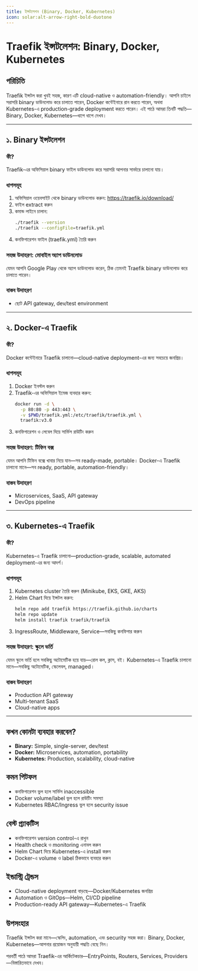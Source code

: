 ```yaml
---
title: ইন্সটলেশন (Binary, Docker, Kubernetes)
icon: solar:alt-arrow-right-bold-duotone
---
```


# Traefik ইন্সটলেশন: Binary, Docker, Kubernetes

## পরিচিতি

Traefik ইন্সটল করা খুবই সহজ, কারণ এটি cloud-native ও automation-friendly। আপনি চাইলে সরাসরি binary ডাউনলোড করে চালাতে পারেন, Docker কন্টেইনারে রান করতে পারেন, অথবা Kubernetes-এ production-grade deployment করতে পারেন। এই পাঠে আমরা তিনটি পদ্ধতি—Binary, Docker, Kubernetes—ধাপে ধাপে দেখব।

---

## ১. Binary ইন্সটলেশন

### কী?

Traefik-এর অফিসিয়াল binary ফাইল ডাউনলোড করে সরাসরি আপনার সার্ভারে চালানো যায়।

### ধাপসমূহ
1. অফিসিয়াল ওয়েবসাইট থেকে binary ডাউনলোড করুন: https://traefik.io/download/
2. ফাইল extract করুন
3. কমান্ড লাইনে চালান:
   ```bash
   ./traefik --version
   ./traefik --configFile=traefik.yml
   ```
4. কনফিগারেশন ফাইল (traefik.yml) তৈরি করুন

### সহজ উদাহরণ: মোবাইল অ্যাপ ডাউনলোড

যেমন আপনি Google Play থেকে অ্যাপ ডাউনলোড করেন, ঠিক তেমনই Traefik binary ডাউনলোড করে চালাতে পারেন।

### বাস্তব উদাহরণ
- ছোট API gateway, dev/test environment

---

## ২. Docker-এ Traefik

### কী?

Docker কন্টেইনারে Traefik চালানো—cloud-native deployment-এর জন্য সবচেয়ে জনপ্রিয়।

### ধাপসমূহ
1. Docker ইনস্টল করুন
2. Traefik-এর অফিসিয়াল ইমেজ ব্যবহার করুন:
   ```bash
   docker run -d \
     -p 80:80 -p 443:443 \
     -v $PWD/traefik.yml:/etc/traefik/traefik.yml \
     traefik:v3.0
   ```
3. কনফিগারেশন ও লেবেল দিয়ে সার্ভিস রাউটিং করুন

### সহজ উদাহরণ: টিফিন বক্স

যেমন আপনি টিফিন বক্সে খাবার নিয়ে যান—সব ready-made, portable। Docker-এ Traefik চালানো মানে—সব ready, portable, automation-friendly।

### বাস্তব উদাহরণ
- Microservices, SaaS, API gateway
- DevOps pipeline

---

## ৩. Kubernetes-এ Traefik

### কী?

Kubernetes-এ Traefik চালানো—production-grade, scalable, automated deployment-এর জন্য আদর্শ।

### ধাপসমূহ
1. Kubernetes cluster তৈরি করুন (Minikube, EKS, GKE, AKS)
2. Helm Chart দিয়ে ইন্সটল করুন:
   ```bash
   helm repo add traefik https://traefik.github.io/charts
   helm repo update
   helm install traefik traefik/traefik
   ```
3. IngressRoute, Middleware, Service—সবকিছু কনফিগার করুন

### সহজ উদাহরণ: স্কুলে ভর্তি

যেমন স্কুলে ভর্তি হলে সবকিছু অটোমেটিক হয়ে যায়—রোল কল, ক্লাস, বই। Kubernetes-এ Traefik চালানো মানে—সবকিছু অটোমেটিক, স্কেলেবল, managed।

### বাস্তব উদাহরণ
- Production API gateway
- Multi-tenant SaaS
- Cloud-native apps

---

## কখন কোনটা ব্যবহার করবেন?

- **Binary:** Simple, single-server, dev/test
- **Docker:** Microservices, automation, portability
- **Kubernetes:** Production, scalability, cloud-native

## কমন পিটফল

- কনফিগারেশন ভুল হলে সার্ভিস inaccessible
- Docker volume/label ভুল হলে রাউটিং সমস্যা
- Kubernetes RBAC/Ingress ভুল হলে security issue

## বেস্ট প্র্যাকটিস

- কনফিগারেশন version control-এ রাখুন
- Health check ও monitoring এনাবল করুন
- Helm Chart দিয়ে Kubernetes-এ install করুন
- Docker-এ volume ও label ঠিকভাবে ব্যবহার করুন

## ইন্ডাস্ট্রি ট্রেন্ডস

- Cloud-native deployment বাড়ছে—Docker/Kubernetes জনপ্রিয়
- Automation ও GitOps—Helm, CI/CD pipeline
- Production-ready API gateway—Kubernetes-এ Traefik

## উপসংহার

Traefik ইন্সটল করা মানে—স্কেলিং, automation, এবং security সহজ করা। Binary, Docker, Kubernetes—আপনার প্রয়োজন অনুযায়ী পদ্ধতি বেছে নিন।

পরবর্তী পাঠে আমরা Traefik-এর আর্কিটেকচার—EntryPoints, Routers, Services, Providers—বিস্তারিতভাবে দেখব।
